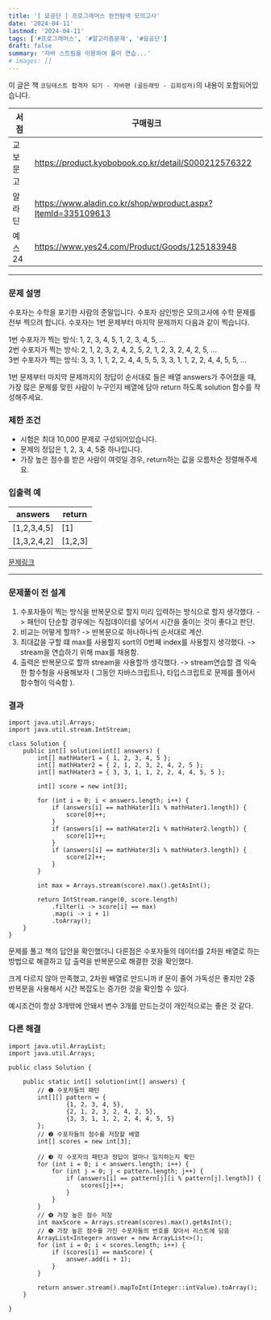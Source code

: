 ```yaml
---
title: '[ 묘공단 ] 프로그래머스 완전탐색 모의고사'
date: '2024-04-11'
lastmod: '2024-04-11'
tags: ['#프로그래머스', '#알고리즘문제', '#묘공단']
draft: false
summary: '자바 스트림을 이용하여 풀이 연습...'
# images: []
---
```


이 글은 책 `코딩테스트 합격자 되기 - 자바편 (골든래빗 - 김희성저)`의 내용이 포함되어있습니다. 


| 서점           | 구매링크                                                      |
| ------------  | ----------------------------------------------------------- |
| 교보문고        | https://product.kyobobook.co.kr/detail/S000212576322        |
| 알라딘         | https://www.aladin.co.kr/shop/wproduct.aspx?ItemId=335109613 |
| 예스24         | https://www.yes24.com/Product/Goods/125183948               |

---

### 문제 설명
수포자는 수학을 포기한 사람의 준말입니다. 수포자 삼인방은 모의고사에 수학 문제를 전부 찍으려 합니다. 수포자는 1번 문제부터 마지막 문제까지 다음과 같이 찍습니다.

1번 수포자가 찍는 방식: 1, 2, 3, 4, 5, 1, 2, 3, 4, 5, ...<br />
2번 수포자가 찍는 방식: 2, 1, 2, 3, 2, 4, 2, 5, 2, 1, 2, 3, 2, 4, 2, 5, ...<br />
3번 수포자가 찍는 방식: 3, 3, 1, 1, 2, 2, 4, 4, 5, 5, 3, 3, 1, 1, 2, 2, 4, 4, 5, 5, ...

1번 문제부터 마지막 문제까지의 정답이 순서대로 들은 배열 answers가 주어졌을 때, 가장 많은 문제를 맞힌 사람이 누구인지 배열에 담아 return 하도록 solution 함수를 작성해주세요.

### 제한 조건
- 시험은 최대 10,000 문제로 구성되어있습니다.
- 문제의 정답은 1, 2, 3, 4, 5중 하나입니다.
- 가장 높은 점수를 받은 사람이 여럿일 경우, return하는 값을 오름차순 정렬해주세요.
### 입출력 예

|    answers  |  return  |
| ----------- | -------- |
| [1,2,3,4,5] |	[1]      |
| [1,3,2,4,2] |	[1,2,3]  |

[문제링크](https://school.programmers.co.kr/learn/courses/30/lessons/42840?language=java)

---

### 문제풀이 전 설계 

1. 수포자들이 찍는 방식을 반복문으로 할지 미리 입력하는 방식으로 할지 생각했다. -> 패턴이 단순할 경우에는 직접데이터를 넣어서 시간을 줄이는 것이 좋다고 판단.
2. 비교는 어떻게 할까? -> 반복문으로 하나하나씩 순서대로 계산.
3. 최대값을 구할 떄 max를 사용할지 sort의 0번째 index를 사용할지 생각했다. -> stream을 연습하기 위해 max를 채용함.
4. 출력은 반복문으로 할까 stream을 사용할까 생각했다. -> stream연습할 겸 익숙한 함수형을 사용해보자 ( 그동안 자바스크립트나, 타입스크립트로 문제를 풀어서 함수형이 익숙함 ).

### 결과

```java:나의풀이
import java.util.Arrays;
import java.util.stream.IntStream;

class Solution {
    public int[] solution(int[] answers) {
        int[] mathHater1 = { 1, 2, 3, 4, 5 };
        int[] mathHater2 = { 2, 1, 2, 3, 2, 4, 2, 5 };
        int[] mathHater3 = { 3, 3, 1, 1, 2, 2, 4, 4, 5, 5 };

        int[] score = new int[3];

        for (int i = 0; i < answers.length; i++) {
            if (answers[i] == mathHater1[i % mathHater1.length]) {
                score[0]++;
            }
            if (answers[i] == mathHater2[i % mathHater2.length]) {
                score[1]++;
            }
            if (answers[i] == mathHater3[i % mathHater3.length]) {
                score[2]++;
            }
        }

        int max = Arrays.stream(score).max().getAsInt();

        return IntStream.range(0, score.length)
            .filter(i -> score[i] == max)
            .map(i -> i + 1)
            .toArray();
    }
}

```
문제를 풀고 책의 답안을 확인했더니 다른점은 수포자들의 데이터를 2차원 배열로 하는 방법으로 해결하고 답 출력을 반복문으로 해결한 것을 확인했다.

크게 다르지 않아 만족했고, 2차원 배열로 만드니까 if 문이 줄어 가독성은 좋지만 2중 반복문을 사용해서 시간 복잡도는 증가한 것을 확인할 수 있다.

예시조건이 항상 3개밖에 안돼서 변수 3개를 만드는것이 개인적으로는 좋은 것 같다.

### 다른 해결

```java:책답안
import java.util.ArrayList;
import java.util.Arrays;

public class Solution {

    public static int[] solution(int[] answers) {
        // ❶ 수포자들의 패턴
        int[][] pattern = {
                {1, 2, 3, 4, 5},
                {2, 1, 2, 3, 2, 4, 2, 5},
                {3, 3, 1, 1, 2, 2, 4, 4, 5, 5}
        };
        // ❷ 수포자들의 점수를 저장할 배열
        int[] scores = new int[3];

        // ❸ 각 수포자의 패턴과 정답이 얼마나 일치하는지 확인
        for (int i = 0; i < answers.length; i++) {
            for (int j = 0; j < pattern.length; j++) {
                if (answers[i] == pattern[j][i % pattern[j].length]) {
                    scores[j]++;
                }
            }
        }
        // ❹ 가장 높은 점수 저장
        int maxScore = Arrays.stream(scores).max().getAsInt();
        // ❺ 가장 높은 점수를 가진 수포자들의 번호를 찾아서 리스트에 담음
        ArrayList<Integer> answer = new ArrayList<>();
        for (int i = 0; i < scores.length; i++) {
            if (scores[i] == maxScore) {
                answer.add(i + 1);
            }
        }

        return answer.stream().mapToInt(Integer::intValue).toArray();
    }

}
```